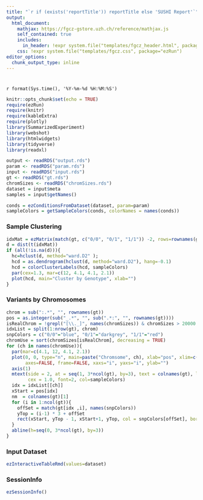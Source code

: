 ```yaml
---
title: "`r if (exists('reportTitle')) reportTitle else 'SUSHI Report'`"
output: 
  html_document:
    mathjax: https://fgcz-gstore.uzh.ch/reference/mathjax.js
    self_contained: true
    includes:
      in_header: !expr system.file("templates/fgcz_header.html", package="ezRun")
    css: !expr system.file("templates/fgcz.css", package="ezRun")
editor_options: 
  chunk_output_type: inline
---
```


# {.tabset}

`r format(Sys.time(), '%Y-%m-%d %H:%M:%S')`

```r
knitr::opts_chunk$set(echo = TRUE)
require(ezRun)
require(knitr)
require(kableExtra)
require(plotly)
library(SummarizedExperiment)
library(webshot)
library(htmlwidgets)
library(tidyverse)
library(readxl)

output <- readRDS("output.rds")
param <- readRDS("param.rds")
input <- readRDS("input.rds")
gt <- readRDS("gt.rds")
chromSizes <- readRDS("chromSizes.rds")
dataset = input$meta
samples = input$getNames()

conds = ezConditionsFromDataset(dataset, param=param)
sampleColors = getSampleColors(conds, colorNames = names(conds))
```

### Sample Clustering 
```r

idxMat = ezMatrix(match(gt, c("0/0", "0/1", "1/1")) -2, rows=rownames(gt), cols=colnames(gt))
d = dist(t(idxMat))
if (all(!is.na(d))){
  hc=hclust(d, method="ward.D2" );
  hcd = as.dendrogram(hclust(d, method="ward.D2"), hang=-0.1)
  hcd = colorClusterLabels(hcd, sampleColors)
  par(cex=1.3, mar=c(12, 4.1, 4.1, 2.1))
  plot(hcd, main="Cluster by Genotype", xlab="")
}
```

### Variants by Chromosomes

```r

chrom = sub(":.*", "", rownames(gt))
pos = as.integer(sub("_.*", "", sub(".*:", "", rownames(gt))))
isRealChrom = !grepl("[\\._]", names(chromSizes)) & chromSizes > 20000 ## TODO select chromosomes by name
idxList = split(1:nrow(gt), chrom)
snpColors = c("0/0"="blue", "0/1"="darkgrey", "1/1"="red")
chromUse = sort(chromSizes[isRealChrom], decreasing = TRUE)
for (ch in names(chromUse)){
  par(mar=c(4.1, 12, 4.1, 2.1))
  plot(0, 0, type="n", main=paste("Chromsome", ch), xlab="pos", xlim=c(1, chromSizes[ch]), ylim=c(0, 3*ncol(gt)),
       axes=FALSE, frame=FALSE, xaxs="i", yaxs="i", ylab="")
  axis(1)
  mtext(side = 2, at = seq(1, 3*ncol(gt), by=3), text = colnames(gt), las=2,
        cex = 1.0, font=2, col=sampleColors)
  idx = idxList[[ch]]
  xStart = pos[idx]
  nm  = colnames(gt)[1]
  for (i in 1:ncol(gt)){
    offSet = match(gt[idx ,i], names(snpColors))
    yTop = (i-1) * 3 + offSet
    rect(xStart, yTop - 1, xStart+1, yTop, col = snpColors[offSet], border=snpColors[offSet])
  }
  abline(h=seq(0, 3*ncol(gt), by=3))
}

```

### Input Dataset
```r
ezInteractiveTableRmd(values=dataset)
```

### SessionInfo
```r
ezSessionInfo()
```
